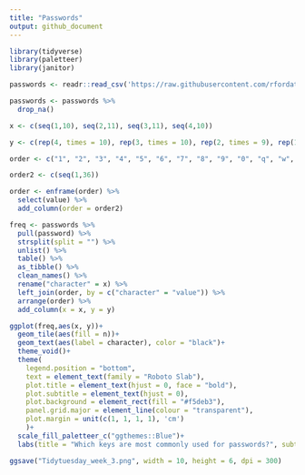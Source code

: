 ```yaml
---
title: "Passwords"
output: github_document
---
```


```r
library(tidyverse)
library(paletteer)
library(janitor)
```

```r
passwords <- readr::read_csv('https://raw.githubusercontent.com/rfordatascience/tidytuesday/master/data/2020/2020-01-14/passwords.csv')
```

```r
passwords <- passwords %>% 
  drop_na()
```

```r
x <- c(seq(1,10), seq(2,11), seq(3,11), seq(4,10))

y <- c(rep(4, times = 10), rep(3, times = 10), rep(2, times = 9), rep(1, times = 7))

order <- c("1", "2", "3", "4", "5", "6", "7", "8", "9", "0", "q", "w", "e", "r", "t", "y", "u", "i", "o", "p", "a", "s", "d", "f", "g", "h", "j", "k", "l", "z", "x", "c", "v", "b", "n", "m")

order2 <- c(seq(1,36))

order <- enframe(order) %>% 
  select(value) %>% 
  add_column(order = order2)

freq <- passwords %>% 
  pull(password) %>% 
  strsplit(split = "") %>% 
  unlist() %>% 
  table() %>%
  as_tibble() %>% 
  clean_names() %>% 
  rename("character" = x) %>% 
  left_join(order, by = c("character" = "value")) %>% 
  arrange(order) %>% 
  add_column(x = x, y = y)
```

```r
ggplot(freq,aes(x, y))+
  geom_tile(aes(fill = n))+
  geom_text(aes(label = character), color = "black")+
  theme_void()+
  theme(
    legend.position = "bottom", 
    text = element_text(family = "Roboto Slab"),
    plot.title = element_text(hjust = 0, face = "bold"),
    plot.subtitle = element_text(hjust = 0),
    plot.background = element_rect(fill = "#f5deb3"),
    panel.grid.major = element_line(colour = "transparent"),
    plot.margin = unit(c(1, 1, 1, 1), 'cm')
    )+
  scale_fill_paletteer_c("ggthemes::Blue")+
  labs(title = "Which keys are most commonly used for passwords?", subtitle = "In the 500 most popular passwords",fill = "", caption = "Data: http://bit.ly/KIB_PopularPasswords \n@Rzeugnisse • #TidyTuesday")

ggsave("Tidytuesday_week_3.png", width = 10, height = 6, dpi = 300)
```
